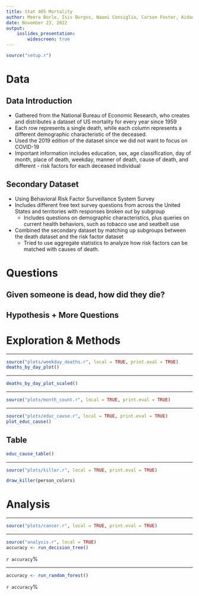 ---
title: Stat 405 Mortality
author: Meera Borle, Isis Burgos, Naomi Consiglio, Carson Foster, Aidan Gerber
date: November 23, 2022
output:
    ioslides_presentation:
        widescreen: true
---
```{r setup, include=FALSE}
source("setup.r")
```

# Data

## Data Introduction
- Gathered from the National Bureau of Economic Research, who creates and distributes a dataset of US mortality for every year since 1959
- Each row represents a single death, while each column represents a different demographic characteristic of the deceased.
- Used the 2019 edition of the dataset since we did not want to focus on COVID-19
- Important information includes education, sex, age classification, day of month, place of death, weekday, manner of death, cause of death, and different - risk factors for each deceased individual

## Secondary Dataset
- Using Behavioral Risk Factor Surveillance System Survey
- Includes different free text survey questions from across the United States and territories with responses broken out by subgroup
    - Includes questions on demographic characteristics, plus queries on current health behaviors, such as tobacco use and seatbelt use
- Combined the secondary dataset by matching up subgroups between the death dataset and the risk factor dataset 
    - Tried to use aggregate statistics to analyze how risk factors can be matched with causes of death.

# Questions

## Given someone is dead, how did they die?

## Hypothesis + More Questions

# Exploration & Methods

---

```{r, weekday_deaths, fig.cap="caption", echo=FALSE}
source("plots/weekday_deaths.r", local = TRUE, print.eval = TRUE)
deaths_by_day_plot()
```

---

```{r weekday_deaths_scaled, fig.cap="caption", echo=FALSE}
deaths_by_day_plot_scaled()
```

---

```{r, months_deaths, fig.cap="caption", echo=FALSE}
source("plots/month_count.r", local = TRUE, print.eval = TRUE)
```

---

```{r, educ_cause, echo=FALSE, fig.width=10, fig.height = 6}
source("plots/educ_cause.r", local = TRUE, print.eval = TRUE)
plot_educ_cause()
```

## Table {.smaller}

```{r, educ_cause_table, echo=FALSE}
educ_cause_table()
```

---

```{r killer, fig.cap="caption", echo=FALSE}
source("plots/killer.r", local = TRUE, print.eval = TRUE)

draw_killer(person_colors)
```

# Analysis

---

```{r cancer, fig.cap="caption", echo=FALSE}
source("plots/cancer.r", local = TRUE, print.eval = TRUE)
```

---

```{r analysis, fig.cap="Decision Tree", echo=FALSE}
source("analysis.r", local = TRUE)
accuracy <- run_decision_tree()
```
`r accuracy`%

---

```{r analysis_random_forest, fig.cap="Random Forest", echo=FALSE}
accuracy <- run_random_forest()
```
`r accuracy`%
